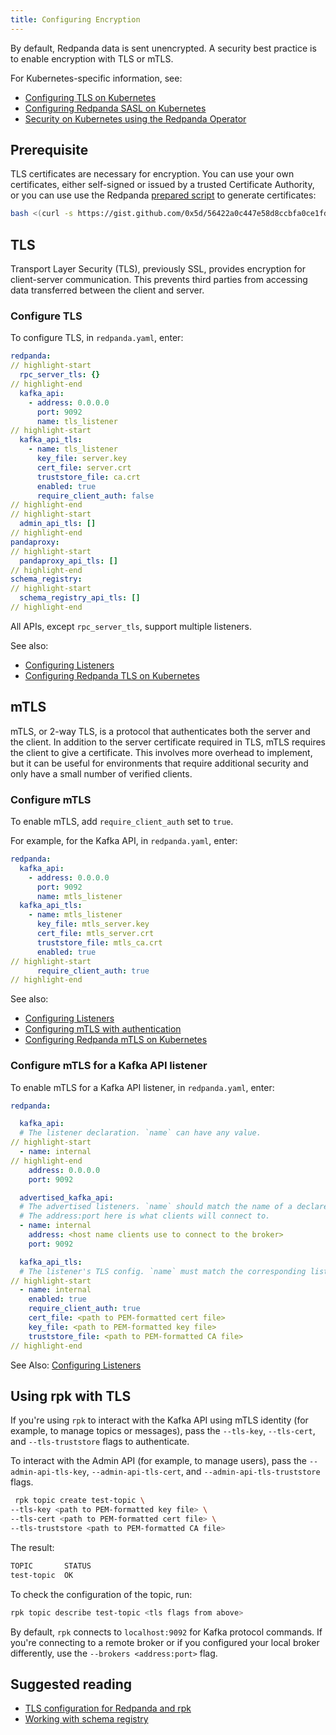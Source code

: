 ```yaml
---
title: Configuring Encryption
---
```


<head>
    <meta name="title" content="Configuring Encryption | Redpanda Docs"/>
    <meta name="description" content="You can encrypt data with TLS or mTLS."/>
</head>

By default, Redpanda data is sent unencrypted. A security best practice is to enable encryption with TLS or mTLS. 

For Kubernetes-specific information, see:
- [Configuring TLS on Kubernetes](../kubernetes-tls)
- [Configuring Redpanda SASL on Kubernetes](../sasl-kubernetes)
- [Security on Kubernetes using the Redpanda Operator](../../reference/redpanda-operator)

## Prerequisite

TLS certificates are necessary for encryption. You can use your own certificates, either self-signed or issued by a trusted Certificate Authority, or you can use use the Redpanda [prepared script](https://gist.github.com/0x5d/30404e0b3376a3724da828f1db5a3b1d29ffebf5) to generate certificates:

```bash
bash <(curl -s https://gist.github.com/0x5d/56422a0c447e58d8ccbfa0ce1fd6bac6/raw/30404e0b3376a3724da828f1db5a3b1d29ffebf5/generate-certs.sh)
```

## TLS

Transport Layer Security (TLS), previously SSL, provides encryption for client-server communication. This prevents third parties from accessing data transferred between the client and server.  

### Configure TLS

To configure TLS, in `redpanda.yaml`, enter:

```yaml
redpanda:
// highlight-start
  rpc_server_tls: {}
// highlight-end
  kafka_api:
    - address: 0.0.0.0
      port: 9092
      name: tls_listener
// highlight-start
  kafka_api_tls:
    - name: tls_listener
      key_file: server.key
      cert_file: server.crt
      truststore_file: ca.crt
      enabled: true
      require_client_auth: false
// highlight-end
// highlight-start
  admin_api_tls: []
// highlight-end
pandaproxy:
// highlight-start
  pandaproxy_api_tls: []
// highlight-end
schema_registry:
// highlight-start
  schema_registry_api_tls: []
// highlight-end
```

All APIs, except `rpc_server_tls`, support multiple listeners. 

See also: 
- [Configuring Listeners](../../cluster-administration/listener-configuration)
- [Configuring Redpanda TLS on Kubernetes](../../reference/redpanda-operator/tls-kubernetes)

## mTLS

mTLS, or 2-way TLS, is a protocol that authenticates both the server and the client. In addition to the server certificate required in TLS, mTLS requires the client to give a certificate. This involves more overhead to implement, but it can be useful for environments that require additional security and only have a small number of verified clients.

### Configure mTLS 

To enable mTLS, add `require_client_auth` set to `true`. 

For example, for the Kafka API, in `redpanda.yaml`, enter: 

```yaml
redpanda:
  kafka_api:
    - address: 0.0.0.0
      port: 9092
      name: mtls_listener
  kafka_api_tls:
    - name: mtls_listener
      key_file: mtls_server.key
      cert_file: mtls_server.crt
      truststore_file: mtls_ca.crt
      enabled: true
// highlight-start
      require_client_auth: true
// highlight-end
```

See also: 
- [Configuring Listeners](../../cluster-administration/listener-configuration)
- [Configuring mTLS with authentication](../../security/authentication)
- [Configuring Redpanda mTLS on Kubernetes](../../reference/redpanda-operator/kubernetes-mtls)

### Configure mTLS for a Kafka API listener

To enable mTLS for a Kafka API listener, in `redpanda.yaml`, enter:

```yaml
redpanda:

  kafka_api:
  # The listener declaration. `name` can have any value.
// highlight-start
  - name: internal
// highlight-end
    address: 0.0.0.0
    port: 9092

  advertised_kafka_api:
  # The advertised listeners. `name` should match the name of a declared listener.
  # The address:port here is what clients will connect to.
  - name: internal
    address: <host name clients use to connect to the broker>
    port: 9092

  kafka_api_tls:
  # The listener's TLS config. `name` must match the corresponding listener's name.
// highlight-start
  - name: internal
    enabled: true
    require_client_auth: true
    cert_file: <path to PEM-formatted cert file>
    key_file: <path to PEM-formatted key file>
    truststore_file: <path to PEM-formatted CA file>
// highlight-end
```

See Also: [Configuring Listeners](../../cluster-administration/listener-configuration)

## Using rpk with TLS

If you're using `rpk` to interact with the Kafka API using mTLS identity (for example, to manage topics or messages), pass the `--tls-key`, `--tls-cert`, and `--tls-truststore` flags to authenticate.

To interact with the Admin API (for example, to manage users), pass the `--admin-api-tls-key`, `--admin-api-tls-cert`, and `--admin-api-tls-truststore` flags.

```bash
 rpk topic create test-topic \
--tls-key <path to PEM-formatted key file> \
--tls-cert <path to PEM-formatted cert file> \
--tls-truststore <path to PEM-formatted CA file>
```

The result: 

```bash
TOPIC       STATUS
test-topic  OK
```

To check the configuration of the topic, run:

```bash
rpk topic describe test-topic <tls flags from above>
```

By default, `rpk` connects to `localhost:9092` for Kafka protocol commands. If you're connecting to a remote broker or if you configured your local broker differently, use the `--brokers <address:port>` flag. 

## Suggested reading

- [TLS configuration for Redpanda and rpk](https://redpanda.com/blog/tls-config/)
- [Working with schema registry](https://redpanda.com/blog/schema_registry/)

